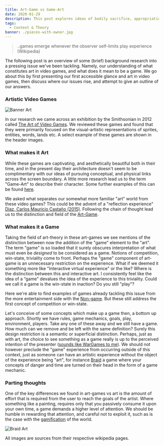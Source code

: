 ```yaml
---
title: Art-Game vs Game-Art
date: 2020-01-29
description: This post explores ideas of bodily sacrifice, appropriation, and augmentation through critical reflection of the game concept "Move Split Stick Flip"
tags:
  - Context & Theory
banner: ./pieces-with-owner.jpg
---
```


> ..games emerge whenever the observer self-limits play experience (Wikipedia)

The following post is an overview of some (brief) background research into a pressing issue we've been tackling. Namely, our understanding of what constitutes art in video games, and what does it mean to be a game. We go about this by first presenting our first accessible glance and art in video games, then discuss where our issues rise, and attempt to give an outline of our answers.

### Artistic Video Games

![Banner Art](./banner-art.jpg 'Game art of three historically significant games')


<FigureCaption text="Left to right: Utopia (1981), Ori and the Blind Forest (2015), Smash TV (1990)" />

In our research we came across an exhibition by the Smithsonian in 2012 called [The Art of Video Games](https://en.wikipedia.org/wiki/The_Art_of_Video_Games). We reviewed these games and found that they were primarily focused on the visual-artistic representations of sprites, entities, words, lands etc. A select example of these games are shown in the header images.

### What makes it Art

While these games are captivating, and aesthetically beautiful both in their time, and in the present day their architecture doesn't seem to be complimentary with our ideas of pursuing conceptual, and physical links across the screen boundary. A little more research lead us to the term "Game-Art" to describe their character. Some further examples of this can be found [here](http://egg.network/news/10-most-artistic-beautiful-video-games-all-time).

We asked what separates our somewhat more familiar "art" world from these video games? This could be the advent of a "reflection experience" [Díaz, Carlos Mauricio Castaño (2015)](https://epub.ub.uni-muenchen.de/58719/). Following the chain of thought lead us to the distinction and field of the [Art-Game](https://en.wikipedia.org/wiki/Art_game).

### What makes it a Game

Taking the field of art-theory in these art-games we see mentions of the distinction between now the addition of the "game" element to the "art". The term "game" is so loaded that it surely obscures interpretation of what must even be _designed_ to be considered as a game. Notions of competition, win-state, triviality come to front. Perhaps the "game" component of art-game is an unnecessary restriction on the experience. What if we deemed it something more like "Interactive virtual experience" or the like? Where is the distinction between this and interactive art. I consistently feel like the idea of a “game" devalues the idea of the experience to this triviality. Could we call it a game is the win-state in inaction? Do you still "play"?

Here we're able to find examples of games already tackling this issue from the more entertainment side with the [Non-game](https://en.wikipedia.org/wiki/Non-game). But these still address the first concept of competition or win-state.

Let's conceive of some concepts which make up a game then, a bottom up approach. Shortly we have rules, game mechanics, goals, play, environment, players. Take any one of these away and we still have a game. How much can we remove and be left with the same definition? Surely this design restriction is a semantic or superficial distinction. Perhaps, just as with art, the choice to see something as a game really is up to the perceived intention of the presenter ([sounds like WarGames to me](https://en.wikipedia.org/wiki/WarGames)). We should not however preclude the "game" experience from occurring outside of this context, just as someone can have an artistic experience without the object of the experience being "art", for instance [Braid](<https://en.wikipedia.org/wiki/Braid_(video_game)>) a game where your concepts of danger and
time are turned on their head in the form of a game mechanic.

### Parting thoughts

One of the key differences we found in art-games vs art is the amount of effort that is required from the user to reach the goals of the artist. Where something like a painting, requires only that you passively consume it upon your own time, a game demands a higher level of attention. We should be humble in rewarding that attention, and careful not to exploit it, such as is the case with the [gamification](http://vectorfestival.org/) of the world.

![Braid Art](./braid-art.jpg 'Braid Before and After Painting')
<FigureCaption text="Braid (2008) showing the game concept before and after painting" />

All images are sources from their respective wikipedia pages.
